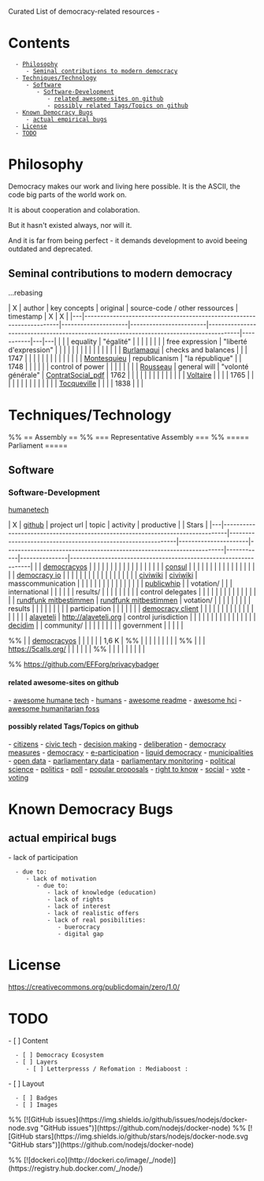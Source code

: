Curated List of democracy-related resources - 

= Contents =
   - [[#Philosophy|Philosophy]]
      - [[#Philosophy#Seminal contributions to modern democracy|Seminal contributions to modern democracy]]
   - [[#Techniques/Technology|Techniques/Technology]]
      - [[#Techniques/Technology#Software|Software]]
         - [[#Techniques/Technology#Software#Software-Development|Software-Development]]
            - [[#Techniques/Technology#Software#Software-Development#related awesome-sites on github|related awesome-sites on github]]
            - [[#Techniques/Technology#Software#Software-Development#possibly related Tags/Topics on github|possibly related Tags/Topics on github]]
   - [[#Known Democracy Bugs|Known Democracy Bugs]]
      - [[#Known Democracy Bugs#actual empirical bugs|actual empirical bugs]]
   - [[#License|License]]
   - [[#TODO|TODO]]

= Philosophy =

Democracy makes our work and living here possible.
It is the ASCII, the code big parts of the world work on.

It is about cooperation and colaboration.

But it hasn't existed always, nor will it.

And it is far from being perfect - it demands development to avoid beeing outdated and deprecated.

== Seminal contributions to modern democracy ==
...rebasing

| X | author                                                               | key concepts        | original               | source-code  / other ressources                                                        | timestamp | X | X |
|---|----------------------------------------------------------------------|---------------------|------------------------|----------------------------------------------------------------------------------------|-----------|---|---|
|   |                                                                      | equality            | "égalité"              |                                                                                        |           |   |   |
|   |                                                                      | free expression     | "liberté d'expression" |                                                                                        |           |   |   |
|   |                                                                      |                     |                        |                                                                                        |           |   |   |
|   | [[https://en.wikipedia.org/wiki/Jean-Jacques_Burlamaqui|Burlamaqui]] | checks and balances |                        |                                                                                        | 1747      |   |   |
|   |                                                                      |                     |                        |                                                                                        |           |   |   |
|   | [[https://en.wikipedia.org/wiki/Montesquieu|Montesquieu]]            | republicanism       | "la république"        |                                                                                        | 1748      |   |   |
|   |                                                                      | control of power    |                        |                                                                                        |           |   |   |
|   | [[https://en.wikipedia.org/wiki/Jean-Jacques_Rousseaui|Rousseau]]    | general will        | "volonté générale"     | [[http://www.ibiblio.org/ml/libri/r/RousseauJJ_ContratSocial_p.pdf|ContratSocial_pdf]] | 1762      |   |   |
|   |                                                                      |                     |                        |                                                                                        |           |   |   |
|   | [[https://en.wikipedia.org/wiki/Voltaire|Voltaire]]                  |                     |                        |                                                                                        | 1765      |   |   |
|   |                                                                      |                     |                        |                                                                                        |           |   |   |
|   | [[https://en.wikipedia.org/wiki/Alexis_de_Tocqueville|Tocqueville]]  |                     |                        |                                                                                        | 1838      |   |   |


= Techniques/Technology =
%% == Assembly ==
%% === Representative Assembly ===
%% ===== Parliament =====
== Software ==
=== Software-Development ===

[[https://humanetech.com/|humanetech]]


  

| X | [[https://github.com|github]]                                                 | project url                                                 | topic                | activity                                                            | productive |               | Stars                                                           |
|---|-------------------------------------------------------------------------------|-------------------------------------------------------------|----------------------|---------------------------------------------------------------------|------------|---------------|-----------------------------------------------------------------|
|   | [[https://github.com/DemocracyOS/democracyos|democracyos]]                    |                                                             |                      |                                                                     |            |               | {{file:../images/badges_static/stars_more_1K_green.svg}}        |
|   |                                                                               |                                                             |                      |                                                                     |            |               |                                                                 |
|   | [[https://github.com/consul/consul|consul]]                                   |                                                             |                      | {{file:../images/badges_static/activity_less_week_brightgreen.svg}} |            |               | {{file:../images/badges_static/stars_more_500_yellowgreen.svg}} |
|   |                                                                               |                                                             |                      |                                                                     |            |               |                                                                 |
|   | [[https://github.com/sinak/democracy.io|democracy io]]                        |                                                             |                      |                                                                     |            |               |                                                                 |
|   |                                                                               |                                                             |                      |                                                                     |            |               |                                                                 |
|   | [[https://github.com/civiwiki|civiwiki]]                                      | [[https://www.civiwiki.org/|civiwiki]]                      | masscommunication    |                                                                     |            |               |                                                                 |
|   |                                                                               |                                                             |                      |                                                                     |            |               |                                                                 |
|   | [[https://github.com/openaustralia/publicwhip|publicwhip]]                    |                                                             | votation/            |                                                                     |            | international |                                                                 |
|   |                                                                               |                                                             | results/             |                                                                     |            |               |                                                                 |
|   |                                                                               |                                                             | control delegates    |                                                                     |            |               |                                                                 |
|   |                                                                               |                                                             |                      |                                                                     |            |               |                                                                 |
|   | [[https://github.com/roschaefer/rundfunk-mitbestimmen|rundfunk mitbestimmen]] | [[https://rundfunk-mitbestimmen.de/|rundfunk mitbestimmen]] | votation/            | {{file:../images/badges_static/activity_less_week_brightgreen.svg}} |            |               |                                                                 |
|   |                                                                               |                                                             | results              |                                                                     |            |               |                                                                 |
|   |                                                                               |                                                             | participation        |                                                                     |            |               |                                                                 |
|   | [[https://github.com/demokratie-live/democracy-client|democracy client]]      |                                                             |                      |                                                                     |            |               |                                                                 |
|   |                                                                               |                                                             |                      |                                                                     |            |               |                                                                 |
|   | [[https://github.com/mysociety/alaveteli|alaveteli]]                          | http://alaveteli.org                                        | control jurisdiction | {{file:../images/badges_static/activity_less_week_brightgreen.svg}} |            |               |                                                                 |
|   |                                                                               |                                                             |                      |                                                                     |            |               |                                                                 |
|   | [[https://github.com/decidim/decidim|decidim]]                                |                                                             | community/           | {{file:../images/badges_static/activity_less_week_brightgreen.svg}} |            |               |                                                                 |
|   |                                                                               |                                                             | government           |                                                                     |            |               |                                                                 |

%% |   | [[https://github.com/DemocracyOS/democracyos|democracyos]]                    |                                                             |                      |          |            |               | 1,6 K |
%% |   |                                                                               |                                                             |                      |          |            |               |       |
%% |   |                                                                               | https://5calls.org/                                         |                      |          |            |               |       |
%% |   |                                                                               |                                                             |                      |          |            |               |       |

%% https://github.com/EFForg/privacybadger

==== related awesome-sites on github ====

- [[https://github.com/engagingspaces/awesome-humane-tech|awesome humane tech]]
- [[https://github.com/learn-anything/humans|humans]]
- [[https://github.com/matiassingers/awesome-readme|awesome readme]]
- [[https://github.com/tanyuan/awesome-hci|awesome hci]]
- [[https://github.com/EticaAI/awesome-humanitarian-foss|awesome humanitarian foss]]

==== possibly related Tags/Topics on github ====

- [[https://github.com/topics/citizens|citizens]]
- [[https://github.com/topics/civic-tech|civic tech]]
- [[https://github.com/topics/decision-making|decision making]]
- [[https://github.com/topics/deliberation|deliberation]]
- [[https://github.com/topics/democracy-measures|democracy measures]]
- [[https://github.com/topics/democracy|democracy]]
- [[https://github.com/topics/e-participation|e-participation]]
- [[https://github.com/topics/liquid-democracy|liquid democracy]]
- [[https://github.com/topics/municipalities|municipalities]]
- [[https://github.com/topics/open-data|open data]]
- [[https://github.com/topics/parliamentary-data|parliamentary data]]
- [[https://github.com/topics/parliamentary-monitoring|parliamentary monitoring]]
- [[https://github.com/topics/political-science|political science]]
- [[https://github.com/topics/politics|politics]]
- [[https://github.com/topics/poll|poll]]
- [[https://github.com/topics/popular-proposals|popular proposals]]
- [[https://github.com/topics/right-to-know|right to know]]
- [[https://github.com/topics/social|social]]
- [[https://github.com/topics/vote|vote]]
- [[https://github.com/topics/voting|voting]]


= Known Democracy Bugs =
== actual empirical bugs ==
- lack of participation
   - due to:
      - lack of motivation
         - due to:
            - lack of knowledge (education)
            - lack of rights
            - lack of interest
            - lack of realistic offers
            - lack of real posibilities:
               - buerocracy
               - digital gap

= License =

https://creativecommons.org/publicdomain/zero/1.0/

= TODO =
- [ ] Content
   - [ ] Democracy Ecosystem
   - [ ] Layers
      - [ ] Letterpresss / Refomation : Mediaboost : 
- [ ] Layout
   - [ ] Badges
   - [ ] Images
%% [![GitHub issues](https://img.shields.io/github/issues/nodejs/docker-node.svg "GitHub issues")](https://github.com/nodejs/docker-node)
%% [![GitHub stars](https://img.shields.io/github/stars/nodejs/docker-node.svg "GitHub stars")](https://github.com/nodejs/docker-node)

%% [![dockeri.co](http://dockeri.co/image/_/node)](https://registry.hub.docker.com/_/node/)
